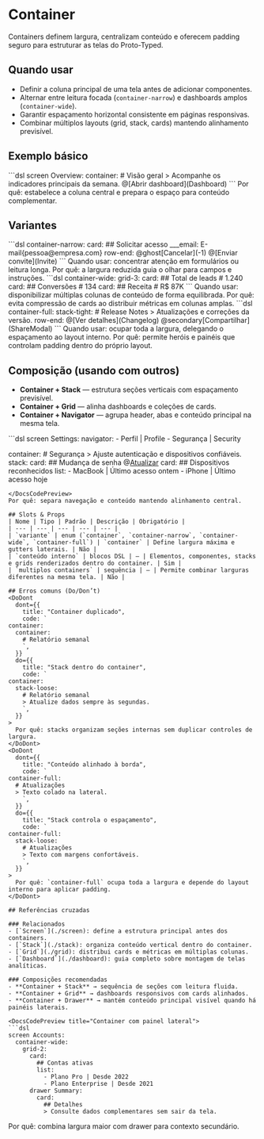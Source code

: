 # Container
Containers definem largura, centralizam conteúdo e oferecem padding seguro para estruturar as telas do Proto-Typed.

## Quando usar
- Definir a coluna principal de uma tela antes de adicionar componentes.
- Alternar entre leitura focada (`container-narrow`) e dashboards amplos (`container-wide`).
- Garantir espaçamento horizontal consistente em páginas responsivas.
- Combinar múltiplos layouts (grid, stack, cards) mantendo alinhamento previsível.

## Exemplo básico
<DocsCodePreview title="Container padrão em tela informativa">
```dsl
screen Overview:
  container:
    # Visão geral
    > Acompanhe os indicadores principais da semana.
    @[Abrir dashboard](Dashboard)
```
</DocsCodePreview>
Por quê: estabelece a coluna central e prepara o espaço para conteúdo complementar.

## Variantes
<DocsCodePreview title="Container estreito para foco">
```dsl
container-narrow:
  card:
    ## Solicitar acesso
    ___email: E-mail{pessoa@empresa.com}
    row-end:
      @ghost[Cancelar](-1)
      @[Enviar convite](Invite)
```
</DocsCodePreview>
Quando usar: concentrar atenção em formulários ou leitura longa.
Por quê: a largura reduzida guia o olhar para campos e instruções.

<DocsCodePreview title="Container amplo para dashboards">
```dsl
container-wide:
  grid-3:
    card:
      ## Total de leads
      # 1.240
    card:
      ## Conversões
      # 134
    card:
      ## Receita
      # R$ 87K
```
</DocsCodePreview>
Quando usar: disponibilizar múltiplas colunas de conteúdo de forma equilibrada.
Por quê: evita compressão de cards ao distribuir métricas em colunas amplas.

<DocsCodePreview title="Largura total com layout controlado">
```dsl
container-full:
  stack-tight:
    # Release Notes
    > Atualizações e correções da versão.
    row-end:
      @[Ver detalhes](Changelog)
      @secondary[Compartilhar](ShareModal)
```
</DocsCodePreview>
Quando usar: ocupar toda a largura, delegando o espaçamento ao layout interno.
Por quê: permite heróis e painéis que controlam padding dentro do próprio layout.

## Composição (usando com outros)
- **Container + Stack** — estrutura seções verticais com espaçamento previsível.
- **Container + Grid** — alinha dashboards e coleções de cards.
- **Container + Navigator** — agrupa header, abas e conteúdo principal na mesma tela.

<DocsCodePreview title="Container com header e conteúdo">
```dsl
screen Settings:
  navigator:
    - Perfil | Profile
    - Segurança | Security

  container:
    # Segurança
    > Ajuste autenticação e dispositivos confiáveis.
    stack:
      card:
        ## Mudança de senha
        @[Atualizar](UpdatePassword)
      card:
        ## Dispositivos reconhecidos
        list:
          - MacBook | Último acesso ontem
          - iPhone | Último acesso hoje
```
</DocsCodePreview>
Por quê: separa navegação e conteúdo mantendo alinhamento central.

## Slots & Props
| Nome | Tipo | Padrão | Descrição | Obrigatório |
| --- | --- | --- | --- | --- |
| `variante` | enum (`container`, `container-narrow`, `container-wide`, `container-full`) | `container` | Define largura máxima e gutters laterais. | Não |
| `conteúdo interno` | blocos DSL | — | Elementos, componentes, stacks e grids renderizados dentro do container. | Sim |
| `multiplos containers` | sequência | — | Permite combinar larguras diferentes na mesma tela. | Não |

## Erros comuns (Do/Don’t)
<DoDont
  dont={{
    title: "Container duplicado",
    code: `
container:
  container:
    # Relatório semanal
    `,
  }}
  do={{
    title: "Stack dentro do container",
    code: `
container:
  stack-loose:
    # Relatório semanal
    > Atualize dados sempre às segundas.
    `,
  }}
>
  Por quê: stacks organizam seções internas sem duplicar controles de largura.
</DoDont>
<DoDont
  dont={{
    title: "Conteúdo alinhado à borda",
    code: `
container-full:
  # Atualizações
  > Texto colado na lateral.
    `,
  }}
  do={{
    title: "Stack controla o espaçamento",
    code: `
container-full:
  stack-loose:
    # Atualizações
    > Texto com margens confortáveis.
    `,
  }}
>
  Por quê: `container-full` ocupa toda a largura e depende do layout interno para aplicar padding.
</DoDont>

## Referências cruzadas

### Relacionados
- [`Screen`](./screen): define a estrutura principal antes dos containers.
- [`Stack`](./stack): organiza conteúdo vertical dentro do container.
- [`Grid`](./grid): distribui cards e métricas em múltiplas colunas.
- [`Dashboard`](./dashboard): guia completo sobre montagem de telas analíticas.

### Composições recomendadas
- **Container + Stack** → sequência de seções com leitura fluida.
- **Container + Grid** → dashboards responsivos com cards alinhados.
- **Container + Drawer** → mantém conteúdo principal visível quando há painéis laterais.

<DocsCodePreview title="Container com painel lateral">
```dsl
screen Accounts:
  container-wide:
    grid-2:
      card:
        ## Contas ativas
        list:
          - Plano Pro | Desde 2022
          - Plano Enterprise | Desde 2021
      drawer Summary:
        card:
          ## Detalhes
          > Consulte dados complementares sem sair da tela.
```
</DocsCodePreview>
Por quê: combina largura maior com drawer para contexto secundário.
